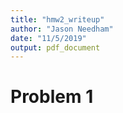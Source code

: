 ```yaml
---
title: "hmw2_writeup"
author: "Jason Needham"
date: "11/5/2019"
output: pdf_document
---
```


# Problem 1
